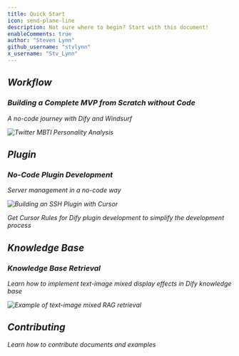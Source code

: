 ```yaml
---
title: Quick Start
icon: send-plane-line
description: Not sure where to begin? Start with this document!
enableComments: true
author: "Steven Lynn"
github_username: "stvlynn"
x_username: "Stv_Lynn"
---
```


## <i className="ri-flow-chart" />Workflow

### Building a Complete MVP from Scratch without Code

<Cards>
   <Card 
    href="./workflow/twitter-mbti-receipt" 
    title="Building an MVP: Frontend and Backend"
  >
  <p>A no-code journey with Dify and Windsurf</p>
    <img src="https://s2.loli.net/2025/05/12/bDNACQq2Stp4L76.png" alt="Twitter MBTI Personality Analysis" />
    </Card>
</Cards>

## <i className="ri-plug-line" />Plugin

### No-Code Plugin Development
<Cards>
   <Card 
    href="./plugin/ssh-plugin-vibe-coding" 
    title="Building an SSH Plugin with Cursor"
  >
  <p>Server management in a no-code way</p>
    <img src="https://s2.loli.net/2025/05/12/zK7URIC6a5Fk3Yt.png" alt="Building an SSH Plugin with Cursor" />
    </Card>
    <Card 
    href="./plugin/cursor-rules" 
    title="Cursor Rules for Dify Plugin Development"
  >
  <p>Get Cursor Rules for Dify plugin development to simplify the development process</p>
    </Card>
</Cards>


## <i className="ri-book-read-line" />Knowledge Base

### Knowledge Base Retrieval
<Cards>
   <Card 
    href="./knowledge-base/image-retrieval" 
    title="How to Output Image Content in a Text-Image Knowledge Base"
  >
  <p>Learn how to implement text-image mixed display effects in Dify knowledge base</p>
    <img src="https://s2.loli.net/2025/05/18/Ew1DeZxc7VAqt6K.png" alt="Example of text-image mixed RAG retrieval" />
    </Card>
</Cards>

## <i className="ri-git-pull-request-line" />Contributing

<Cards>
   <Card 
    href="./contributing" 
    title="How to Contribute to Hello Dify"
  >
  <p>Learn how to contribute documents and examples</p>
    </Card>
</Cards>
